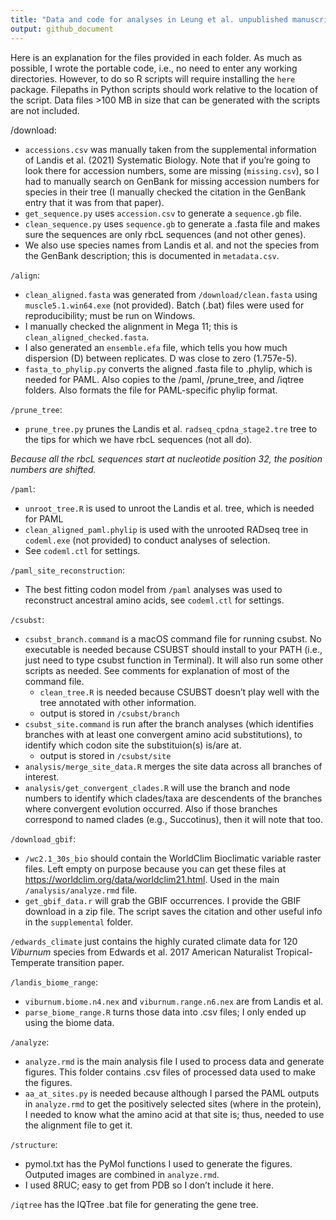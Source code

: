 ```yaml
---
title: "Data and code for analyses in Leung et al. unpublished manuscript"
output: github_document
---
```


Here is an explanation for the files provided in each folder. As much as possible, I wrote the portable code, i.e., no need to enter any working directories. However, to do so R scripts will require installing the `here` package. Filepaths in Python scripts should work relative to the location of the script. Data files >100 MB in size that can be generated with the scripts are not included.

/download:

- `accessions.csv` was manually taken from the supplemental information of Landis et al. (2021) Systematic Biology. Note that if you're going to look there for accession numbers, some are missing (`missing.csv`), so I had to manually search on GenBank for missing accession numbers for species in their tree (I manually checked the citation in the GenBank entry that it was from that paper). 
- `get_sequence.py` uses `accession.csv` to generate a `sequence.gb` file.
- `clean_sequence.py` uses `sequence.gb` to generate a .fasta file and makes sure the sequences are only rbcL sequences (and not other genes).
- We also use species names from Landis et al. and not the species from the GenBank description; this is documented in `metadata.csv`.

`/align`:

- `clean_aligned.fasta` was generated from `/download/clean.fasta` using `muscle5.1.win64.exe` (not provided). Batch (.bat) files were used for reproducibility; must be run on Windows.
- I manually checked the alignment in Mega 11; this is `clean_aligned_checked.fasta`.
- I also generated an `ensemble.efa` file, which tells you how much dispersion (D) between replicates. D was close to zero (1.757e-5).
- `fasta_to_phylip.py` converts the aligned .fasta file to .phylip, which is needed for PAML. Also copies to the /paml, /prune_tree, and /iqtree folders. Also formats the file for PAML-specific phylip format.

`/prune_tree`:

- `prune_tree.py` prunes the Landis et al. `radseq_cpdna_stage2.tre` tree to the tips for which we have rbcL sequences (not all do).

*Because all the rbcL sequences start at nucleotide position 32, the position numbers are shifted.*

`/paml`:

- `unroot_tree.R` is used to unroot the Landis et al. tree, which is needed for PAML
- `clean_aligned_paml.phylip` is used with the unrooted RADseq tree in `codeml.exe` (not provided) to conduct analyses of selection.
- See `codeml.ctl` for settings.

`/paml_site_reconstruction`:

- The best fitting codon model from `/paml` analyses was used to reconstruct ancestral amino acids, see `codeml.ctl` for settings.

`/csubst`:

- `csubst_branch.command` is a macOS command file for running csubst. No executable is needed because CSUBST should install to your PATH (i.e., just need to type csubst function in Terminal). It will also run some other scripts as needed. See comments for explanation of most of the command file.
  - `clean_tree.R` is needed because CSUBST doesn't play well with the tree annotated with other information.
  - output is stored in `/csubst/branch`
- `csubst_site.command` is run after the branch analyses (which identifies branches with at least one convergent amino acid substitutions), to identify which codon site the substituion(s) is/are at. 
  - output is stored in `/csubst/site`
- `analysis/merge_site_data.R` merges the site data across all branches of interest.
- `analysis/get_convergent_clades.R` will use the branch and node numbers to identify which clades/taxa are descendents of the branches where convergent evolution occurred. Also if those branches correspond to named clades (e.g., Succotinus), then it will note that too.

`/download_gbif`:

- `/wc2.1_30s_bio` should contain the WorldClim Bioclimatic variable raster files. Left empty on purpose because you can get these files at [https://worldclim.org/data/worldclim21.html](). Used in the main `/analysis/analyze.rmd` file.
- `get_gbif_data.r` will grab the GBIF occurrences. I provide the GBIF download in a zip file. The script saves the citation and other useful info in the `supplemental` folder.

`/edwards_climate` just contains the highly curated climate data for 120 *Viburnum* species from Edwards et al. 2017 American Naturalist Tropical-Temperate transition paper.

`/landis_biome_range`:

- `viburnum.biome.n4.nex` and `viburnum.range.n6.nex` are from Landis et al.
- `parse_biome_range.R` turns those data into .csv files; I only ended up using the biome data.

`/analyze`:

- `analyze.rmd` is the main analysis file I used to process data and generate figures. This folder contains .csv files of processed data used to make the figures.
- `aa_at_sites.py` is needed because although I parsed the PAML outputs in `analyze.rmd` to get the positively selected sites (where in the protein), I needed to know what the amino acid at that site is; thus, needed to use the alignment file to get it.

`/structure`:

- pymol.txt has the PyMol functions I used to generate the figures. Outputed images are combined in `analyze.rmd`. 
- I used 8RUC; easy to get from PDB so I don't include it here.

`/iqtree` has the IQTree .bat file for generating the gene tree.



